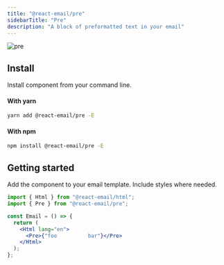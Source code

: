 ```yaml
---
title: "@react-email/pre"
sidebarTitle: "Pre"
description: "A block of preformatted text in your email"
---
```



<img className="rounded-md" src="/images/components/pre.png" alt="pre" />

## Install

Install component from your command line.

#### With yarn

```sh
yarn add @react-email/pre -E
```

#### With npm

```sh
npm install @react-email/pre -E
```

## Getting started

Add the component to your email template. Include styles where needed.

```jsx
import { Html } from "@react-email/html";
import { Pre } from "@react-email/pre";

const Email = () => {
  return (
    <Html lang="en">
      <Pre>{"foo          bar"}</Pre>
    </Html>
  );
};
```

<License />
